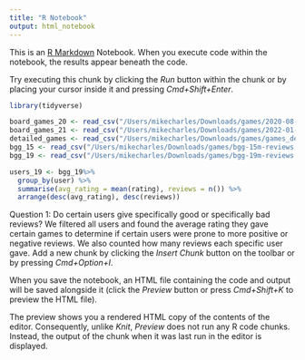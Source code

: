 ```yaml
---
title: "R Notebook"
output: html_notebook
---
```


This is an [R Markdown](http://rmarkdown.rstudio.com) Notebook. When you execute code within the notebook, the results appear beneath the code. 

Try executing this chunk by clicking the *Run* button within the chunk or by placing your cursor inside it and pressing *Cmd+Shift+Enter*. 

```r
library(tidyverse)
```
```r
board_games_20 <- read_csv("/Users/mikecharles/Downloads/games/2020-08-19.csv")
board_games_21 <- read_csv("/Users/mikecharles/Downloads/games/2022-01-08.csv")
detailed_games <- read_csv("/Users/mikecharles/Downloads/games/games_detailed_info.csv")
bgg_15 <- read_csv("/Users/mikecharles/Downloads/games/bgg-15m-reviews.csv")
bgg_19 <- read_csv("/Users/mikecharles/Downloads/games/bgg-19m-reviews.csv")
```
```r
users_19 <- bgg_19%>% 
  group_by(user) %>% 
  summarise(avg_rating = mean(rating), reviews = n()) %>% 
  arrange(desc(avg_rating), desc(reviews))

```
Question 1: Do certain users give specifically good or specifically bad reviews? We filtered all users and found the average rating they gave certain games to determine if certain users were prone to more positive or negative reviews. We also counted how many reviews each specific user gave. 
Add a new chunk by clicking the *Insert Chunk* button on the toolbar or by pressing *Cmd+Option+I*.

When you save the notebook, an HTML file containing the code and output will be saved alongside it (click the *Preview* button or press *Cmd+Shift+K* to preview the HTML file). 

The preview shows you a rendered HTML copy of the contents of the editor. Consequently, unlike *Knit*, *Preview* does not run any R code chunks. Instead, the output of the chunk when it was last run in the editor is displayed.

